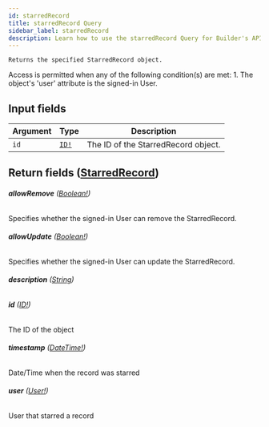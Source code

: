 ```yaml
---
id: starredRecord
title: starredRecord Query
sidebar_label: starredRecord
description: Learn how to use the starredRecord Query for Builder's API.
---
```


    Returns the specified StarredRecord object.

Access is permitted when any of the following condition(s) are met: 1. The object's 'user' attribute is the signed-in User.

## Input fields

| Argument | Type                              | Description                         |
| -------- | --------------------------------- | ----------------------------------- |
| `id`     | [`ID!`](/composer/builder/api/schema/scalar/ID.mdx) | The ID of the StarredRecord object. |

## Return fields ([StarredRecord](/composer/builder/api/schema/object/StarredRecord.mdx))

###### <b>allowRemove</b> ([Boolean!](/composer/builder/api/schema/scalar/Boolean.mdx))

Specifies whether the signed-in User can remove the StarredRecord.

###### <b>allowUpdate</b> ([Boolean!](/composer/builder/api/schema/scalar/Boolean.mdx))

Specifies whether the signed-in User can update the StarredRecord.

###### <b>description</b> ([String](/composer/builder/api/schema/scalar/String.mdx))

###### <b>id</b> ([ID!](/composer/builder/api/schema/scalar/ID.mdx))

The ID of the object

###### <b>timestamp</b> ([DateTime!](/composer/builder/api/schema/scalar/DateTime.mdx))

Date/Time when the record was starred

###### <b>user</b> ([User!](/composer/builder/api/schema/object/User.mdx))

User that starred a record

